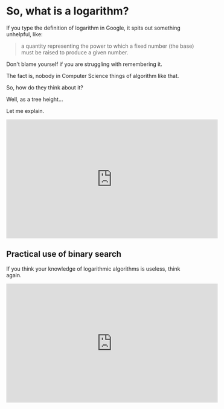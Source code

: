# So, what is a logarithm?
If you type the definition of logarithm in Google, it spits out something unhelpful, like:
> a quantity representing the power to which a fixed number (the base) must be raised to produce a given number.

Don't blame yourself if you are struggling with remembering it.

The fact is, nobody in Computer Science things of algorithm like that.

So, how do they think about it?

Well, as a tree height...

Let me explain.

<iframe width="560" height="315" src="https://www.youtube.com/embed/uo184O1gQAY?si=BtK5FJu59xqpRcxJ" title="YouTube video player" frameborder="0" allow="accelerometer; autoplay; clipboard-write; encrypted-media; gyroscope; picture-in-picture; web-share" referrerpolicy="strict-origin-when-cross-origin" allowfullscreen></iframe>

## Practical use of binary search
If you think your knowledge of logarithmic algorithms is useless, think again.
<iframe width="560" height="315" src="https://www.youtube.com/embed/KMqXR8SIdHk?si=-JVcZ645-1VJjkw5" title="YouTube video player" frameborder="0" allow="accelerometer; autoplay; clipboard-write; encrypted-media; gyroscope; picture-in-picture; web-share" referrerpolicy="strict-origin-when-cross-origin" allowfullscreen></iframe>